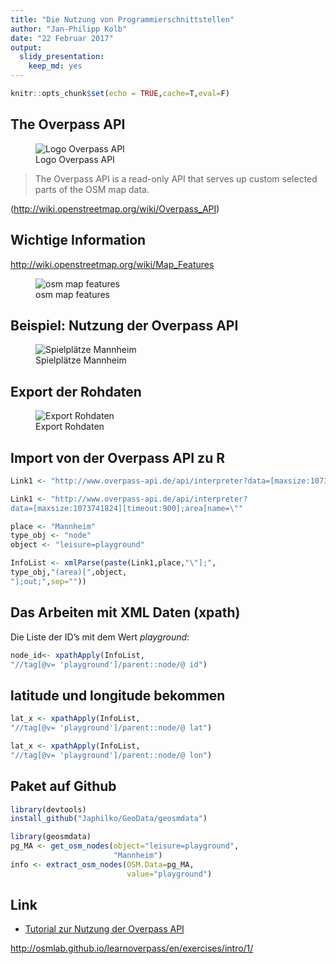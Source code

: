 ```yaml
---
title: "Die Nutzung von Programmierschnittstellen"
author: "Jan-Philipp Kolb"
date: "22 Februar 2017"
output: 
  slidy_presentation: 
    keep_md: yes
---
```



```r
knitr::opts_chunk$set(echo = TRUE,cache=T,eval=F)
```



## The Overpass API

![Logo Overpass API](figure/400px-Overpass_API_logo.svg.png)

>The Overpass API is a read-only API that serves up custom selected parts of the OSM map data.

(<http://wiki.openstreetmap.org/wiki/Overpass_API>)

## Wichtige Information 

<http://wiki.openstreetmap.org/wiki/Map_Features>

![osm map features](figure/overpass-osm-disney.png)


## Beispiel: Nutzung der Overpass API

![Spielplätze Mannheim](figure/BSPoverpassMannheim.PNG)

## Export der Rohdaten

![Export Rohdaten](figure/OverpassExportRohdaten.PNG)

## Import von der Overpass API zu R

```r
Link1 <- "http://www.overpass-api.de/api/interpreter?data=[maxsize:1073741824][timeout:900];area[name=\""
```

```r
Link1 <- "http://www.overpass-api.de/api/interpreter?
data=[maxsize:1073741824][timeout:900];area[name=\""
```

```r
place <- "Mannheim"
type_obj <- "node"
object <- "leisure=playground"

InfoList <- xmlParse(paste(Link1,place,"\"];",
type_obj,"(area)[",object,
"];out;",sep=""))
```


## Das Arbeiten mit XML Daten (xpath)

Die Liste der ID's mit dem Wert *playground*:

```r
node_id<- xpathApply(InfoList,
"//tag[@v= 'playground']/parent::node/@ id")
```

## latitude und longitude bekommen

```r
lat_x <- xpathApply(InfoList,
"//tag[@v= 'playground']/parent::node/@ lat")
```

```r
lat_x <- xpathApply(InfoList,
"//tag[@v= 'playground']/parent::node/@ lon")
```

## Paket auf Github

```r
library(devtools)
install_github("Japhilko/GeoData/geosmdata")
```

```r
library(geosmdata)
pg_MA <- get_osm_nodes(object="leisure=playground",
                       "Mannheim")
info <- extract_osm_nodes(OSM.Data=pg_MA,
                          value="playground")
```

## Link

- [Tutorial zur Nutzung der Overpass API](http://osmlab.github.io/learnoverpass/en/exercises/intro/1/)

<http://osmlab.github.io/learnoverpass/en/exercises/intro/1/>
